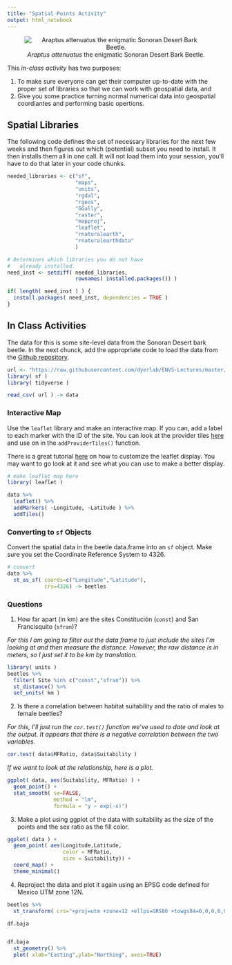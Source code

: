 ```yaml
---
title: "Spatial Points Activity"
output: html_notebook
---
```


<center>
![*Araptus attenuatus* the enigmatic Sonoran Desert Bark Beetle.](https://live.staticflickr.com/65535/50441339417_74e04216fa_w_d.jpg)
</center>


This *in-class activity* has two purposes:

1. To make sure everyone can get their computer up-to-date with the proper set of libraries so that we can work with geospatial data, and
2. Give you some practice turning normal numerical data into geospatial coordiantes and performing basic opertions.

## Spatial Libraries

The following code defines the set of necessary libraries for the next few weeks and then figures out which (potential) subset you need to install. It then installs them all in one call.  It will not load them into your session, you'll have to do that later in your code chunks.

```r
needed_libraries <- c("sf",
                      "maps",
                      "units",
                      "rgdal",
                      "rgeos",
                      "GGally",
                      "raster",
                      "mapproj",
                      "leaflet",
                      "rnaturalearth",
                      "rnaturalearthdata"
                      )

# Determines which libraries you do not have
#   already installed.
need_inst <- setdiff( needed_libraries, 
                      rownames( installed.packages()) )

if( length( need_inst ) ) {
  install.packages( need_inst, dependencies = TRUE )
}
```



## In Class Activities


The data for this is some site-level data from the Sonoran Desert bark beetle.  In the next chunck, add the appropriate code to load the data from the [Github repository](https://github.com/dyerlab/ENVS-Lectures).  

```r
url <- "https://raw.githubusercontent.com/dyerlab/ENVS-Lectures/master/data/Araptus_Disperal_Bias.csv"
library( sf )
library( tidyverse )

read_csv( url ) -> data


```



### Interactive Map

Use the `leaflet` library and make an interactive map.  If you can, add a label to each marker with the ID of the site.  You can look at the provider tiles [here](https://leaflet-extras.github.io/leaflet-providers/preview/) and use on in the `addProviderTiles()` function. 

There is a great tutorial [here](https://rstudio.github.io/leaflet/map_widget.html) on how to customize the leaflet display.  You may want to go look at it and see what you can use to make a better display.

```r
# make leaflet map here
library( leaflet )

data %>%
  leaflet() %>%
  addMarkers( ~Longitude, ~Latitude ) %>%
  addTiles() 
```




### Converting to `sf` Objects

Convert the spatial data in the beetle data.frame into an `sf` object.  Make sure you set the Coordinate Reference System to $4326$.


```r
# convert 
data %>%  
  st_as_sf( coords=c("Longitude","Latitude"), 
            crs=4326) -> beetles
```


### Questions

1. How far apart (in km) are the sites Constitución (`const`) and San Francisquito (`sfran`)?  


*For this I am going to filter out the data frame to just include the sites I'm looking at and then measure the distance.  However, the raw distance is in meters, so I just set it to be km by translation.*

```r
library( units )
beetles %>%
  filter( Site %in% c("const","sfran")) %>%
  st_distance() %>%
  set_units( km )
```

2. Is there a correlation between habitat suitability and the ratio of males to female beetles?  

*For this, I'll just run the `cor.test()` function we've used to date and look at the output.  It appears that there is a negative correlation between the two variables.*


```r
cor.test( data$MFRatio, data$Suitability )
```

*If we want to look at the relationship, here is a plot.*

```r
ggplot( data, aes(Suitability, MFRatio) ) + 
  geom_point() + 
  stat_smooth( se=FALSE, 
               method = "lm",
               formula = "y ~ exp(-x)")
```

3. Make a plot using ggplot of the data with suitability as the size of the points and the sex ratio as the fill color.

```r
ggplot( data ) + 
  geom_point( aes(Longitude,Latitude,
                  color = MFRatio,
                  size = Suitability)) + 
  coord_map() + 
  theme_minimal()
```


4. Reproject the data and plot it again using an EPSG code defined for Mexico UTM zone 12N.

```r
beetles %>%
  st_transform( crs="+proj=utm +zone=12 +ellps=GRS80 +towgs84=0,0,0,0,0,0,0 +units=m +no_defs" ) -> df.baja

df.baja


df.baja
  st_geometry() %>%
  plot( xlab="Easting",ylab="Northing", axes=TRUE)
```













